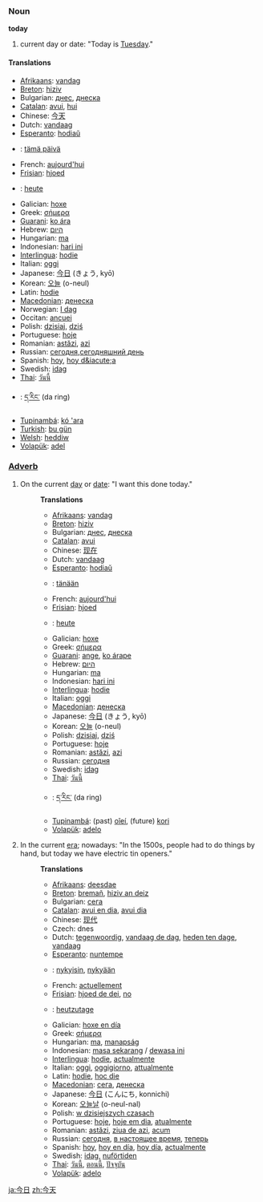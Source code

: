 ===Noun===
'''today'''

# current day or date: "Today is [[Tuesday]]."

====Translations====
*[[Afrikaans]]: [[vandag]]
*[[Breton]]: [[hiziv]]
*Bulgarian: [[днес]], [[днеска]]
*[[Catalan]]: [[avui]], [[hui]]
*Chinese: [[今天]]
*Dutch: [[vandaag]]
*[[Esperanto]]: [[hodiaŭ]]
*{{fi}}: [[tämä päivä]]
*French: [[aujourd'hui]]
*[[Frisian]]: [[hjoed]]
*{{de}}: [[heute]]
*Galician: [[hoxe]]
*Greek: [[σήμερα]]
*[[Guarani]]: [[ko ára]]
*Hebrew: [[היום]]
*Hungarian: [[ma]]
*Indonesian: [[hari ini]]
*[[Interlingua]]: [[hodie]]
*Italian: [[oggi]]
*Japanese: [[今日]] (きょう, kyō)
*Korean: [[오늘]] (o-neul)
*Latin: [[hodie]]
*[[Macedonian]]: [[денеска]]
*Norwegian: [[I dag]]
*Occitan: [[ancuei]]
*Polish: [[dzisiaj]], [[dziś]]
*Portuguese: [[hoje]]
*Romanian: [[astăzi]], [[azi]]
*Russian: [[сегодня]],[[сегодняшний день]]
*Spanish: [[hoy]], [[hoy d&iacute;a]]
*Swedish: [[idag]]
*[[Thai]]: [[วันนี้]]
*{{bo}}: [[ད་རིང་]] (da ring)
*[[Tupinambá]]: [[kó 'ara]]
*[[Turkish]]: [[bu gün]]
*[[Welsh]]: [[heddiw]]
*[[Volapük]]: [[adel]]

===[[Adverb]]===
#On the current [[day]] or [[date]]: "I want this done today."
#:'''Translations'''
#:*[[Afrikaans]]: [[vandag]]
#:*[[Breton]]: [[hiziv]]
#:*Bulgarian: [[днес]], [[днеска]]
#:*[[Catalan]]: [[avui]]
#:*Chinese: [[现在]]
#:*Dutch: [[vandaag]]
#:*[[Esperanto]]: [[hodiaŭ]]
#:*{{fi}}: [[tänään]]
#:*French: [[aujourd'hui]]
#:*[[Frisian]]: [[hjoed]]
#:*{{de}}: [[heute]]
#:*Galician: [[hoxe]]
#:*Greek: [[σήμερα]]
#:*[[Guarani]]: [[ange]], [[ko árape]]
#:*Hebrew: [[היום]]
#:*Hungarian: [[ma]]
#:*Indonesian: [[hari ini]]
#:*[[Interlingua]]: [[hodie]]
#:*Italian: [[oggi]]
#:*[[Macedonian]]: [[денеска]]
#:*Japanese: [[今日]] (きょう, kyō)
#:*Korean: [[오늘]] (o-neul)
#:*Polish: [[dzisiaj]], [[dziś]]
#:*Portuguese: [[hoje]]
#:*Romanian: [[astăzi]], [[azi]]
#:*Russian: [[сегодня]]
#:*Swedish: [[idag]]
#:*[[Thai]]: [[วันนี้]]
#:*{{bo}}: [[ད་རིང་]] (da ring)
#:*[[Tupinambá]]: (past) [[oîeí]], (future) [[kori]]
#:*[[Volapük]]: [[adelo]]
#In the current [[era]]; nowadays: "In the 1500s, people had to do things by hand, but today we have electric tin openers."
#:'''Translations'''
#:*[[Afrikaans]]: [[deesdae]]
#:*[[Breton]]: [[bremañ]], [[hiziv an deiz]]
#:*Bulgarian: [[сега]]
#:*[[Catalan]]: [[avui en dia]], [[avui dia]]
#:*Chinese: [[现代]]
#:*Czech: dnes
#:*Dutch: [[tegenwoordig]], [[vandaag de dag]], [[heden ten dage]], [[vandaag]]
#:*[[Esperanto]]: [[nuntempe]]
#:*{{fi}}: [[nykyisin]], [[nykyään]]
#:*French: [[actuellement]]
#:*[[Frisian]]: [[hjoed de dei]], [[no]]
#:*{{de}}: [[heutzutage]]
#:*Galician: [[hoxe en día]]
#:*Greek: [[σήμερα]]
#:*Hungarian: [[ma]], [[manapság]]
#:*Indonesian: [[masa sekarang]] / [[dewasa ini]]
#:*[[Interlingua]]: [[hodie]], [[actualmente]]
#:*Italian: [[oggi]], [[oggigiorno]], [[attualmente]]
#:*Latin: [[hodie]], [[hoc die]]
#:*[[Macedonian]]: [[сега]], [[денеска]]
#:*Japanese: [[今日]] (こんにち, konnichi)
#:*Korean: [[오늘날]] (o-neul-nal)
#:*Polish: [[w dzisiejszych czasach]]
#:*Portuguese: [[hoje]], [[hoje em dia]], [[atualmente]]
#:*Romanian: [[astăzi]], [[ziua de azi]], [[acum]]
#:*Russian: [[сегодня]], [[в настоящее время]], [[теперь]]
#:*Spanish: [[hoy]], [[hoy en día]], [[hoy día]], [[actualmente]]
#:*Swedish: [[idag]], [[nuförtiden]]
#:*[[Thai]]: [[วันนี้]], [[ตอนนี้]], [[ปัจจุบัน]]
#:*[[Volapük]]: [[adelo]]

[[ja:今日]]
[[zh:今天]]